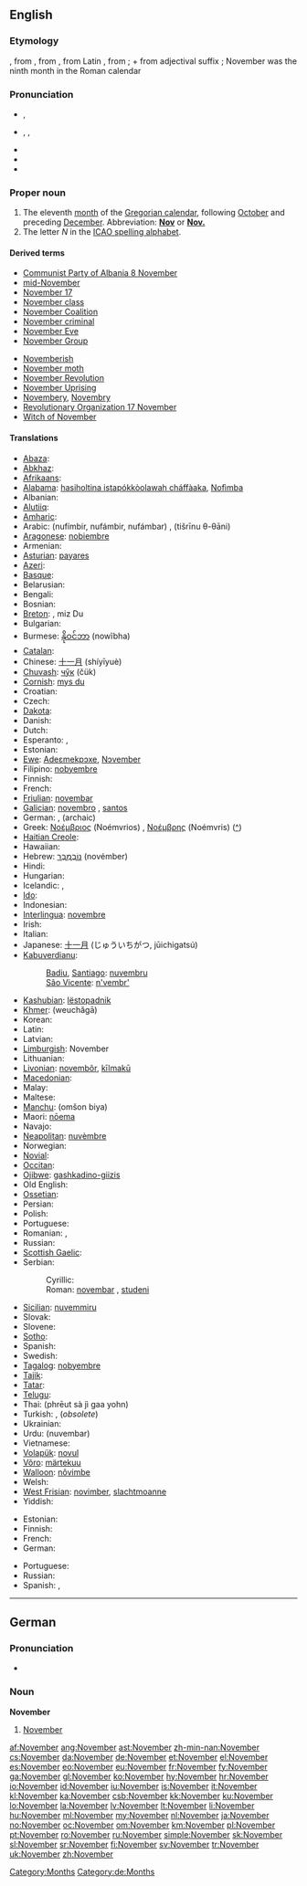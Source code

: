 {{also|november|nóvember}}
==English==

===Etymology===
{{etyl|enm}}, from {{etyl|fro}} {{term|novembre|lang=fro}}, from {{etyl|la}} {{term|november||ninth month|lang=la}}, from Latin {{term|novem|lang=la}}, from {{proto|Indo-European|(e)newn|nine}}; + {{etyl|la}} {{term|-ber|lang=la}} from adjectival suffix {{term|-bris|lang=la}}; November was the ninth month in the Roman calendar

===Pronunciation===
* {{a|UK}} {{IPA|/nəʊˈvɛmbə/}}, {{SAMPA|/n@U"vEmb@/}}
* {{a|US}} {{enPR|nō-vĕmʹbər}}, {{IPA|/noʊˈvɛmbəɹ/}}, {{SAMPA|/noU"vEmb@r/}}
* {{hyphenation|No|vem|ber}}
* {{audio|en-us-November.ogg|Audio (US)}}
* {{rhymes|ɛmbər}}

===Proper noun===
{{wikipedia}}
{{en-proper noun|s|-}}

# The eleventh [[month]] of the [[Gregorian calendar]], following [[October]] and preceding [[December]]. Abbreviation: '''[[Nov]]''' or '''[[Nov.]]'''
# The letter ''N'' in the [[ICAO spelling alphabet]].

====Derived terms====
{{der-top|Derived terms}}
* [[w:Communist Party of Albania 8 November|Communist Party of Albania 8 November]]
* [[mid-November]]
* [[w:November 17|November 17]]
* [[November class]]
* [[w:November Coalition|November Coalition]]
* [[November criminal]]
* [[November Eve]]
* [[w:November Group|November Group]]
{{der-mid}}
* [[Novemberish]]
* [[November moth]]
* [[November Revolution]]
* [[w:November Uprising|November Uprising]]
* [[Novembery]], [[Novembry]]
* [[w:November 17|Revolutionary Organization 17 November]]
* [[Witch of November]]
{{der-bottom}}

====Translations====
{{trans-top|eleventh month of the Gregorian calendar}}
* [[Abaza]]: {{tø|abq|ноябрь}}
* [[Abkhaz]]: {{Cyrl|[[абҵара]]}} {{IPAchar|(abc̣ara)}}
* [[Afrikaans]]: {{t+|af|November|xs=Afrikaans}}
* [[Alabama]]: [[hasiholtina istapókkòolawah cháffàaka]], [[Nofìmba]]
* Albanian: {{t|sq|nëntor|xs=Albanian}}
* [[Alutiiq]]: {{tø|ems|Quyawim Iralua}}
* [[Amharic]]: {{t|am|ኖቬምበር|tr=novembär|sc=Ethi|xs=Amharic}}
* Arabic: {{Arab|[[نوفمبر|نُوفمْبر]]}} (nufímbir, nufámbir, nufámbar) {{m}}, {{Arab|[[تشرين الثاني|تِشرينُ الثّانِي]]}} (tišrīnu θ-θāni) {{m}}
* [[Aragonese]]: [[nobiembre]] {{m}}
* Armenian: {{t+|hy|նոյեմբեր|tr=noyember}}
* [[Asturian]]: [[payares]] {{m}}
* [[Azeri]]: {{t+|az|noyabr|xs=Azeri}}
* [[Basque]]: {{t+|eu|azaro|xs=Basque}}
* Belarusian: {{t-|be|лістапад|m|tr=listapad|xs=Belarusian}}
* Bengali: {{t+|bn|নভেম্বর|sc=Beng|xs=Bengali}}
* Bosnian: {{t-|bs|novembar|m}}
* [[Breton]]: {{t-|br|Du|xs=Breton}}, miz Du
* Bulgarian: {{t+|bg|ноември|m|tr=noémvri}}
* Burmese: [[နိုဝင်ဘာ]] (nowĩbha)
* [[Catalan]]: {{t+|ca|novembre|m}}
* Chinese: [[十一月]] (shíyīyuè)
* [[Chuvash]]: [[чӳк]] (čük)
* [[Cornish]]: [[mys du]]
* Croatian: {{t+|hr|studeni|m}}
* Czech: {{t+|cs|listopad|m}}
* [[Dakota]]: {{tø|dak|Tahecapšuŋwi}}
* Danish: {{t+|da|november}}
* Dutch: {{t+|nl|november}}
* Esperanto: {{t+|eo|novembro|xs=Esperanto}},  {{t-|eo|Novembro|xs=Esperanto}}
* Estonian: {{t+|et|november}}
* [[Ewe]]: [[Adeɛmekpɔxe]], [[Nɔvember]]
* Filipino: [[nobyembre]]
* Finnish: {{t+|fi|marraskuu}}
* French: {{t+|fr|novembre|m}}
* [[Friulian]]: [[novembar]] {{m}}
* [[Galician]]: [[novembro]] {{m}}, [[santos]] {{m}}
* German: {{t+|de|November|m}}, (archaic) {{t+|de|Nebelung|m}}
* Greek: [[Νοέμβριος]] (Noémvrios) {{m}}, [[Νοέμβρης]] (Noémvris) {{m}} ([[:el:Νοέμβριος|^]])
* [[Haitian Creole]]: {{tø|ht|novanm}}
* Hawaiian: {{tø|haw|Nowemapa}}
* Hebrew: [[נובמבר|נוֹבֶמְבֶּר]] (novémber)
* Hindi: {{t+|hi|नवम्बर|tr=navambar|xs=Hindi}}
* Hungarian: {{t+|hu|november}}
* Icelandic: {{t+|is|nóvember|m}}, {{t-|is|nóvembermánuður|m}}
* [[Ido]]: {{t+|io|novembro|xs=Ido}}
* Indonesian: {{t-|id|november|xs=Indonesian}}
* [[Interlingua]]: [[novembre]]
* Irish: {{t+|ga|Samhain|xs=Irish}}
* Italian: {{t+|it|novembre|m}}
* Japanese: [[十一月]] (じゅういちがつ, jūichigatsú)
* [[Kabuverdianu]]:
*: [[Badiu]], [[Santiago]]: [[nuvembru]] {{m}}
*: [[São Vicente]]: [[n'vembr']] {{m}}
{{trans-mid}}
* [[Kashubian]]: [[lëstopadnik]] {{m}}
* [[Khmer]]: {{Khmr|[[វិច្ឆិកា]]}} (weuchăgā)
* Korean: {{t+|ko|십일월|tr=sibilwol|sc=KOchar}}
* Latin: {{t+|la|november}}
* Latvian: {{t+|lv|novembris|m|xs=Latvian}}
* [[Limburgish]]: November
* Lithuanian: {{t+|lt|lapkritis|m|xs=Lithuanian}}
* [[Livonian]]: [[novembõr]], [[kīlmakū]]
* [[Macedonian]]: {{t+|mk|ноември|m|tr=noémvri}}
* Malay: {{t-|ms|november|xs=Malay}}
* Maltese: {{t-|mt|Novembru|xs=Maltese}}
* [[Manchu]]: (omšon biya)
* Maori: [[nōema]]
* Navajo: {{tø|nv|Níłchʼitsʼósí}}
* [[Neapolitan]]: [[nuvèmbre]] {{m}}
* Norwegian: {{t+|no|november}}
* [[Novial]]: {{tø|nov|novembre|xs=Novial}}
* [[Occitan]]: {{t+|oc|novembre|m|xs=Occitan}}
* [[Ojibwe]]: [[gashkadino-giizis]]
* Old English: {{t-|ang|blotmonaþ|m|alt=blōtmōnaþ|xs=Old English}}
* [[Ossetian]]: {{tø|os|ноябрь|tr=nojábr’|sc=Cyrl|xs=Ossetian}}
* Persian: {{t-|fa|نوامبر|tr=novâmbr|xs=Persian}}
* Polish: {{t+|pl|listopad|m}}
* Portuguese: {{t+|pt|novembro|m}}
* Romanian: {{t+|ro|noiembrie|m}},  {{t|ro|brumar}}
* Russian: {{t+|ru|ноябрь|m|tr=nojábr’}}
* [[Scottish Gaelic]]: {{t-|gd|Samhain|f|alt=an t-Samhain|xs=Scottish Gaelic}}
* Serbian:
*: Cyrillic: {{t-|sr|новембар|m|sc=Cyrl}}
*: Roman: [[novembar#Serbian|novembar]] {{m}}, [[studeni]] {{m}}
* [[Sicilian]]: [[nuvemmiru]] {{m}}
* Slovak: {{t+|sk|november|m}}
* Slovene: {{t|sl|novêmber}}
* [[Sotho]]: {{t|st|Pudungwana|xs=Sotho}}
* Spanish: {{t+|es|noviembre|m}}
* Swedish: {{t+|sv|november}}
* [[Tagalog]]: [[nobyembre]]
* [[Tajik]]: {{t|tg|ноябр|tr=nojabr|sc=Cyrl}}
* [[Tatar]]: {{t-|tt|nöyäber|xs=Tatar}}
* [[Telugu]]: {{t|te|నవంబరు|tr=navaMbaru}}
* Thai: {{Thai|[[พฤศจิกายน]]}} (phrēut sà jì gaa yohn)
* Turkish: {{t+|tr|kasım}}, {{t|tr|Teşrini Sani}} (''obsolete'')
* Ukrainian: {{t+|uk|листопад|m|tr=lystopád|xs=Ukrainian}}
* Urdu: {{ur-Arab|[[نومبر]]}} (nuvembar)
* Vietnamese: {{t+|vi|tháng mười một|xs=Vietnamese}}
* [[Volapük]]: [[novul]]
* [[Võro]]: [[märtekuu]]
* [[Walloon]]: [[nôvimbe]] {{m}}
* Welsh: {{t-|cy|Tachwedd|m|xs=Welsh}}
* [[West Frisian]]: [[novimber]], [[slachtmoanne]]
* Yiddish: {{t-|yi|נאָוועמבער|m|tr=november|sc=yi-Hebr|xs=Yiddish}}
{{trans-bottom}}

{{trans-top|''N'' in the ICAO spelling alphabet}}
* Estonian: {{t-|et|Narva}}
* Finnish: {{t+|fi|Niilo}}
* French: {{t+|fr|Nicolas}}
* German: {{t-|de|Nordpol}}
{{trans-mid}}
* Portuguese: {{t+|pt|Nazaré}}
* Russian: {{t+|ru|Николай|tr=Nikoláj}}
* Spanish: {{t+|es|Navarra}}, {{t+|es|Navidad}}
{{trans-bottom}}

[[Category:Months]]

----

==German==

===Pronunciation===
* {{audio|De-November.ogg|audio}}

===Noun===
'''November''' {{m}}

# [[#English|November]]

[[Category:de:Months]]

[[af:November]]
[[ang:November]]
[[ast:November]]
[[zh-min-nan:November]]
[[cs:November]]
[[da:November]]
[[de:November]]
[[et:November]]
[[el:November]]
[[es:November]]
[[eo:November]]
[[eu:November]]
[[fr:November]]
[[fy:November]]
[[ga:November]]
[[gl:November]]
[[ko:November]]
[[hy:November]]
[[hr:November]]
[[io:November]]
[[id:November]]
[[iu:November]]
[[is:November]]
[[it:November]]
[[kl:November]]
[[ka:November]]
[[csb:November]]
[[kk:November]]
[[ku:November]]
[[lo:November]]
[[la:November]]
[[lv:November]]
[[lt:November]]
[[li:November]]
[[hu:November]]
[[ml:November]]
[[my:November]]
[[nl:November]]
[[ja:November]]
[[no:November]]
[[oc:November]]
[[om:November]]
[[km:November]]
[[pl:November]]
[[pt:November]]
[[ro:November]]
[[ru:November]]
[[simple:November]]
[[sk:November]]
[[sl:November]]
[[sr:November]]
[[fi:November]]
[[sv:November]]
[[tr:November]]
[[uk:November]]
[[zh:November]]